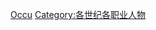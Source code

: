 {{category pair|17世紀各職業人物‎|19世紀各職業人物‎}}
[[Category:18世紀人物|Occu]]
[[Category:各世纪各职业人物|Category:各世纪各职业人物]]